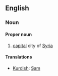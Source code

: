 
== English ==
===Noun===
====Proper noun====

# [[capital]] city of [[Syria]]

====Translations====
*[[Kurdish]]: [[Şam]]